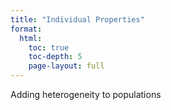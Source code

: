 ```yaml
---
title: "Individual Properties"
format: 
  html:
    toc: true
    toc-depth: 5
    page-layout: full
---
```


Adding heterogeneity to populations